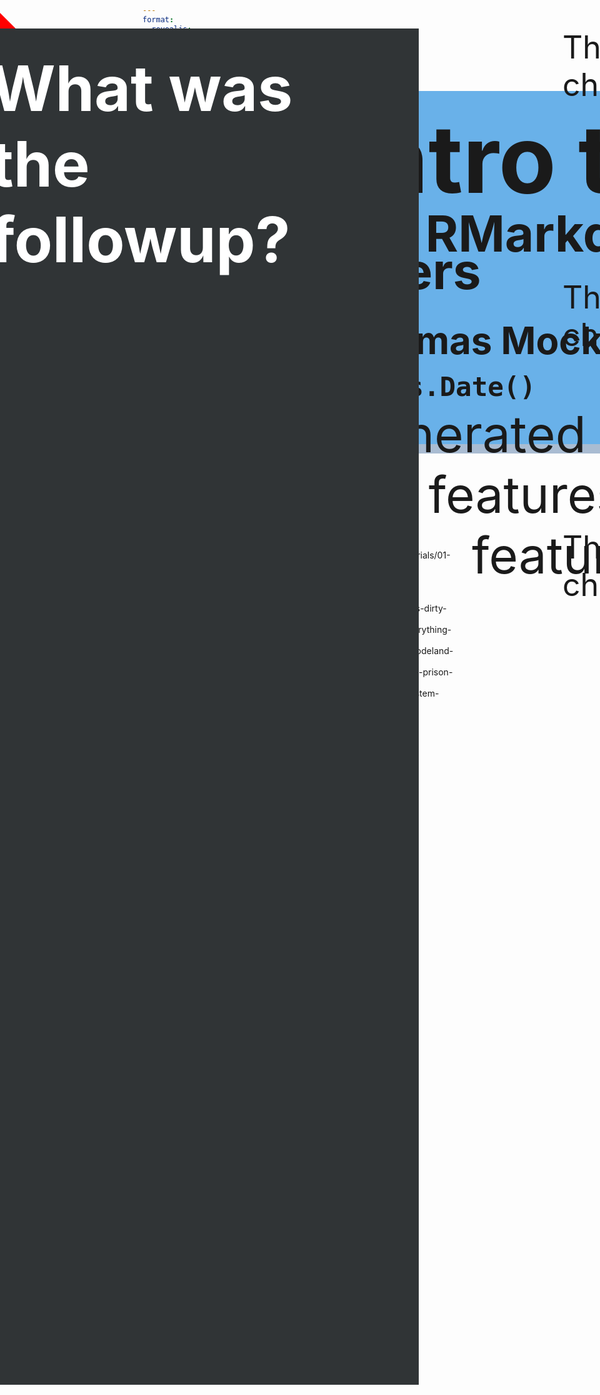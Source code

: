 ```yaml
---
format: 
  revealjs:
    self-contained: false
    height: 1080
    width: 1920
knitr: 
  opts_chunk: 
    echo: false
---
```



## {background-color="#303436" background-image="https://images.unsplash.com/photo-1486482044844-888b371f410c?ixlib=rb-1.2.1&ixid=MnwxMjA3fDB8MHxwaG90by1wYWdlfHx8fGVufDB8fHx8&auto=format&fit=crop&w=2000&q=80" background-position="left" background-size="contain"}


<!-- <img src="https://images.unsplash.com/photo-1486482044844-888b371f410c?ixlib=rb-1.2.1&ixid=MnwxMjA3fDB8MHxwaG90by1wYWdlfHx8fGVufDB8fHx8&auto=format&fit=crop&w=2000&q=80" height="1080px" style="z-index: 2;"></img> -->

::::{style="position: absolute; left: 500px; top: 200px; height: 525px; width: 1200px; background-color: #69b1e9; padding: 20px; padding-left: 50px; box-shadow: 15px 15px 0px 0px #a9bcd2;"}

[Intro to Quarto]{style="font-size: 150px; font-weight: bold; line-height: 1em; margin: 0px"}

[for RMarkdown and Jupyter users]{style="font-size: 80px; font-weight: bold; line-height: 0.75em;"}

<br>

[Thomas Mock, RStudio]{style="font-size: 60px; font-weight: bold;"}

[`r Sys.Date()`]{style="font-size: 50px;font-weight: bold;"}

::::

## {background-color="#a9bcd2" background-image="out.png" background-size="cover" background-position="top"}

[40]{.div style="display: flex; justify-content: center; position: center; font-size: 400px; font-weight: bold;"}

[New issues generated and solved (most are related to new features or missing existing features)]{.div style="position: absolute; text-align: center; font-size: 80px; width: 1750px; top: 700px; left: 50px;"}

## 

[What was the followup?]{.div style="position: absolute; top: 100px; left: -50px; font-size: 100px; width: 650px; font-weight: bold; height: 2100px; background-color: #303436; padding: 35px; color: white;"}

[`r fontawesome::fa("r-project", height = "100px", fill = "#303436")`]{.div style="position: absolute; width: 60px; top: 100px; right: 1111px;"}

[`r fontawesome::fa("python", height = "100px", fill = "#303436")`]{.div style="position: absolute; width: 60px; top: 500px; right: 1111px;"}

[`r fontawesome::fa("cloud", height = "100px", fill = "#303436")`]{.div style="position: absolute; width: 60px; top: 900px; right: 1111px;"}

[This is a long description, with a good chunk of other stuff]{.div style="position: absolute; text-align: left; font-size: 50px; width: 1000px; top: 100px; left: 900px;"}

[This is a long description, with a good chunk of other stuff]{.div style="position: absolute; text-align: left; font-size: 50px; width: 1000px; top: 500px; left: 900px;"}

[This is a long description, with a good chunk of other stuff]{.div style="position: absolute; text-align: left; font-size: 50px; width: 1000px; top: 900px; left: 900px;"}

## Mask


<!-- <div class="container" style='position: absolute; top: 200px; left: 200px;'> -->
<!-- <svg width="600" height="400"> -->
<!--   <mask id="svgmask1"> -->
<!--     <polygon fill="#ffffff" points="200 0, 400 400, 0 400"></polygon> -->
<!--   </mask> -->
<!--   <image xmlns:xlink="http://www.w3.org/1999/xlink" xlink:href="img_5terre.jpg" mask="url(#svgmask1)"></image> -->
<!-- </svg> -->
<!-- </div> -->

<!-- <div class="container"> -->
<!-- <svg width="600" height="400"> -->
<!--   <mask id="svgmask2"> -->
<!--     <polygon fill="#ffffff" points="100,10 40,198 190,78 10,78 160,198"></polygon> -->
<!--   </mask> -->
<!--   <image xmlns:xlink="http://www.w3.org/1999/xlink" xlink:href="img_5terre.jpg" mask="url(#svgmask2)"></image> -->
<!-- </svg> -->
<!-- <div class="container"> -->

<!-- ::: {data-id="box1" style="background: #2780e3; width: 1920px; height: 350px; border-radius: 0px;" style="position: absolute; top: 0px, left: 0px;"} -->
<!-- ::: -->

<!-- svglite:: -->


<svg id='box1' width='2500px' height='500px' style="position:absolute; top: -200px; left:-250px; z-index:-2;">
<rect width='100%' height='100%' style='stroke: none; fill: #d3d3d3;'/>
</svg>

<svg width='350px' height='350px' style="position:absolute; top: 25px; left:-50px; z-index:-1;">
  <rect width='100%' height='100%' x="0" y="0" x="100" style='stroke: none; fill: red;' transform="rotate(45)" style="transform-origin: center; transform-box: file-box;"/>
</svg>

<svg viewBox="0 0 24 24" width="64" height="64">
  <polygon points="12 2, 22 22, 2 22" />
</svg>

## Resources

- https://rstudio-conf-2020.github.io/design-ds-classroom/materials/01-curriculum-design/slides/01-curriculum-design.html#77
- https://t.co/4nxSVr7wYD
- https://t.co/8NgkpIl1aT
- https://t.co/aImQsFaLX2
-https://speakerdeck.com/smashingmag/responsive-adventures-dirty-tricks-from-the-dark-corners-of-front-end?slide=12
- https://speakerdeck.com/pedronauck/reactjs-keep-simple-everything-can-be-a-component?slide=4
- https://speakerdeck.com/erikaheidi/the-art-of-programming-codeland-2020?slide=11
- https://speakerdeck.com/hatefulcrawdad/stop-working-from-a-prison-cell?slide=34
- https://speakerdeck.com/morganepeng/we-have-a-design-system-now-what?slide=48
